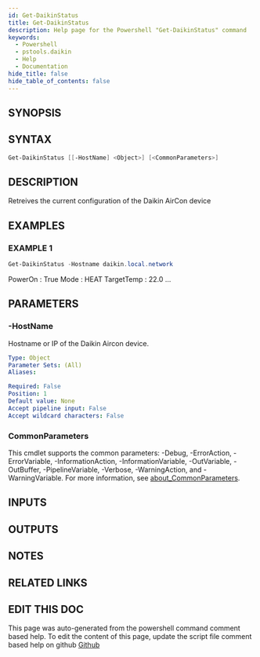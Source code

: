 ```yaml
---
id: Get-DaikinStatus
title: Get-DaikinStatus
description: Help page for the Powershell "Get-DaikinStatus" command
keywords:
  - Powershell
  - pstools.daikin
  - Help
  - Documentation
hide_title: false
hide_table_of_contents: false
---
```


## SYNOPSIS

## SYNTAX

```powershell
Get-DaikinStatus [[-HostName] <Object>] [<CommonParameters>]
```

## DESCRIPTION

Retreives the current configuration of the Daikin AirCon device

## EXAMPLES

### EXAMPLE 1

```powershell
Get-DaikinStatus -Hostname daikin.local.network
```

PowerOn        : True
Mode           : HEAT
TargetTemp     : 22.0
...

## PARAMETERS

### -HostName

Hostname or IP of the Daikin Aircon device.

```yaml
Type: Object
Parameter Sets: (All)
Aliases:

Required: False
Position: 1
Default value: None
Accept pipeline input: False
Accept wildcard characters: False
```

### CommonParameters

This cmdlet supports the common parameters: -Debug, -ErrorAction, -ErrorVariable, -InformationAction, -InformationVariable, -OutVariable, -OutBuffer, -PipelineVariable, -Verbose, -WarningAction, and -WarningVariable. For more information, see [about_CommonParameters](http://go.microsoft.com/fwlink/?LinkID=113216).

## INPUTS

## OUTPUTS

## NOTES

## RELATED LINKS

## EDIT THIS DOC 

This page was auto-generated from the powershell command comment based help. To edit the content of this page, update the script file comment based help on github [Github](https://github.com/hanpq/)
